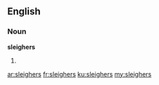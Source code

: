 ==English==

===Noun===
'''sleighers'''

# {{plural of|sleigher}}

[[ar:sleighers]]
[[fr:sleighers]]
[[ku:sleighers]]
[[my:sleighers]]